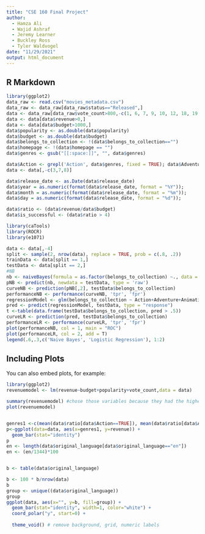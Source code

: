 ```yaml
---
title: "CSE 160 Final Project"
author:
  - Hamza Ali
  - Wajid Ashraf
  - Jeremy Learner
  - Buckley Ross
  - Tyler Waldvogel
date: "11/29/2021"
output: html_document
---
```



## R Markdown

```r
library(ggplot2)
data_raw <- read.csv("movies_metadata.csv")
data_raw <- data_raw[data_raw$status=="Released",]
data <- data_raw[data_raw$vote_count>800,-c(1, 6, 7, 9, 10, 12, 18, 19, 20, 22)]
data <- data[data$revenue>0,]
data <- data[data$budget>1000,]
data$popularity <- as.double(data$popularity)
data$budget <- as.double(data$budget)
data$belongs_to_collection <- !(data$belongs_to_collection=="")
data$homepage <- !(data$homepage == "")
data$genres <- gsub("[[:space:]]", "", data$genres)

data$Action <- grepl('Action', data$genres, fixed = TRUE); data$Adventure <- grepl('Adventure', data$genres, fixed = TRUE); data$Animation <- grepl('Animation', data$genres, fixed = TRUE); data$Comedy <- grepl('Comedy', data$genres, fixed = TRUE); data$Crime <- grepl('Crime', data$genres, fixed = TRUE); data$Drama <- grepl('Drama', data$genres, fixed = TRUE); data$Family <- grepl('Family', data$genres, fixed = TRUE); data$Fantasy <- grepl('Fantasy', data$genres, fixed = TRUE); data$History <- grepl('History', data$genres, fixed = TRUE); data$Horror <- grepl('Horror', data$genres, fixed = TRUE); data$Music <- grepl('Music', data$genres, fixed = TRUE); data$Mystery <- grepl('Mystery', data$genres, fixed = TRUE); data$Romance <- grepl('Romance', data$genres, fixed = TRUE); data$Science_Fiction <- grepl('ScienceFiction', data$genres, fixed = TRUE); data$Thriller <- grepl('Thriller', data$genres, fixed = TRUE); data$War <- grepl('War', data$genres, fixed = TRUE); data$Western <- grepl('Western', data$genres, fixed = TRUE);
data <- data[,-c(3,7,8)]

data$release_date <- as.Date(data$release_date)
data$year = as.numeric(format(data$release_date, format = "%Y"));
data$month = as.numeric(format(data$release_date, format = "%m"));
data$day = as.numeric(format(data$release_date, format = "%d"));

data$ratio <- (data$revenue/data$budget)
data$is_successful <- (data$ratio > 4)
```

```r
library(caTools)
library(ROCR)
library(e1071)

data <- data[,-4]
split <- sample(2, nrow(data), replace = TRUE, prob = c(.8, .2))
trainData <- data[split == 1,]
testData <- data[split == 2,]
#NB
nb <- naiveBayes(formula = as.factor(belongs_to_collection) ~., data = trainData)
pNB <- predict(nb, newdata = testData, type = 'raw')
curveNB <- prediction(pNB[,2], testData$belongs_to_collection)
performanceNB <- performance(curveNB, 'tpr', 'fpr')
regressionModel <- glm(belongs_to_collection ~ Action+Adventure+Animation+Comedy+Crime+Drama+Family+Fantasy+History+Horror+Music+Mystery+Romance+Science_Fiction+Thriller+War+Western, data = trainData, family = "binomial")
pred <- predict(regressionModel, testData, type = "response")
t <-table(data.frame(testData$belongs_to_collection, pred > .5))
curveLR <- prediction(pred, testData$belongs_to_collection)
performanceLR <- performance(curveLR, 'tpr', 'fpr')
plot(performanceNB, col = 1, main = "ROC")
plot(performanceLR, col = 2, add = T)
legend(.6,.3,c('Naive Bayes', 'Logistic Regression'), 1:2)

```


## Including Plots

You can also embed plots, for example:

```r
library(ggplot2)
revenuemodel <- lm(revenue~budget+popularity+vote_count,data = data)

summary(revenuemodel) #chose those variables because they had the highest r squared
plot(revenuemodel)


genres1 <-c(mean(data$ratio[data$Action==TRUE]), mean(data$ratio[data$Adventure==TRUE]), mean(data$ratio[data$Animation==TRUE]), mean(data$ratio[data$Comedy==TRUE]), mean(data$ratio[data$Crime==TRUE]), mean(data$ratio[data$Drama==TRUE]), mean(data$ratio[data$Family==TRUE]), mean(data$ratio[data$Fantasy==TRUE]), mean(data$ratio[data$History==TRUE]), mean(data$ratio[data$Horror==TRUE]), mean(data$ratio[data$Music==TRUE]), mean(data$ratio[data$Mystery==TRUE]), mean(data$ratio[data$Romance==TRUE]), mean(data$ratio[data$Science_Fiction==TRUE]), mean(data$ratio[data$Thriller==TRUE]),mean(data$ratio[data$War==TRUE]), mean(data$ratio[data$War==TRUE]), mean(data$ratio[data$Western==TRUE]))
p<-ggplot(data=data, aes(x=genres1, y=revenue)) +
  geom_bar(stat="identity")
p
en <- length(data$original_language[data$original_language=="en"])
en <- (en/1344)*100


b <- table(data$original_language)

b <- 100 * b/nrow(data)
b
group <- unique((data$original_language))
group
ggplot(data, aes(x="", y=b, fill=group)) +
  geom_bar(stat="identity", width=1, color="white") +
  coord_polar("y", start=0) +
  
  theme_void() # remove background, grid, numeric labels







```

